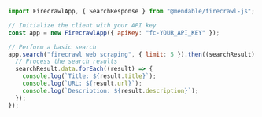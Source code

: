 ```js Node
import FirecrawlApp, { SearchResponse } from "@mendable/firecrawl-js";

// Initialize the client with your API key
const app = new FirecrawlApp({ apiKey: "fc-YOUR_API_KEY" });

// Perform a basic search
app.search("firecrawl web scraping", { limit: 5 }).then((searchResult) => {
  // Process the search results
  searchResult.data.forEach((result) => {
    console.log(`Title: ${result.title}`);
    console.log(`URL: ${result.url}`);
    console.log(`Description: ${result.description}`);
  });
});
```
